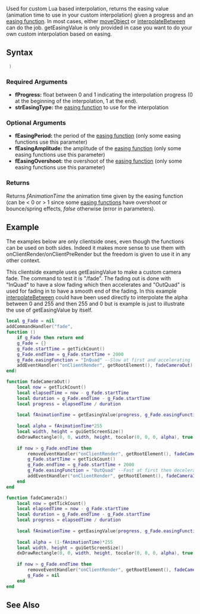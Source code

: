 
{{Server client function}}

Used for custom Lua based interpolation, returns the easing value (animation time to use in your custom interpolation) given a progress and an [[/Easing.md|easing function]].
In most cases, either [[/moveObject.md|moveObject]] or [[/interpolateBetween.md|interpolateBetween]] can do the job. getEasingValue is only provided in case you want to do your own custom interpolation based on easing.

==Syntax==
<syntaxhighlight lang="lua"> )</syntaxhighlight>

===Required Arguments===
*'''fProgress:''' float between 0 and 1 indicating the interpolation progress (0 at the beginning of the interpolation, 1 at the end).
*'''strEasingType:''' the [[/Easing.md|easing function]] to use for the interpolation

===Optional Arguments===
*'''fEasingPeriod:''' the period of the [[/Easing.md|easing function]] (only some easing functions use this parameter)
*'''fEasingAmplitude:''' the amplitude of the [[/Easing.md|easing function]] (only some easing functions use this parameter)
*'''fEasingOvershoot:''' the overshoot of the [[/Easing.md|easing function]] (only some easing functions use this parameter)

===Returns===
Returns ''fAnimationTime '' the animation time given by the easing function (can be < 0 or > 1 since some [[/Easing.md|easing functions]] have overshoot or bounce/spring effects, ''false'' otherwise (error in parameters).

== Example ==
The examples below are only clientside ones, even though the functions can be used on both sides. Indeed it makes more sense to use them with onClientRender/onClientPreRender but the freedom is given to use it in any other context.
<section name="Client" class="client" show="true">
This clientside example uses getEasingValue to make a custom camera fade.
The command to test it is "/fade".
The fading out is done with "InQuad" to have a slow fading which then accelerates and "OutQuad" is used for fading in to have a smooth end of the fading.
In this example [[/interpolateBetween.md|interpolateBetween]] could have been used directly to interpolate the alpha between 0 and 255 and then 255 and 0 but is example is just to illustrate the use of getEasingValue by itself.
<syntaxhighlight lang="lua">
local g_Fade = nil
addCommandHandler("fade", 
function ()
	if g_Fade then return end
	g_Fade = {}
	g_Fade.startTime = getTickCount()
	g_Fade.endTime = g_Fade.startTime + 2000
	g_Fade.easingFunction = "InQuad" --Slow at first and accelerating
	addEventHandler("onClientRender", getRootElement(), fadeCameraOut)
end)

function fadeCameraOut()
	local now = getTickCount()
	local elapsedTime = now - g_Fade.startTime
	local duration = g_Fade.endTime - g_Fade.startTime
	local progress = elapsedTime / duration
	
	local fAnimationTime = getEasingValue(progress, g_Fade.easingFunction)
	
	local alpha = fAnimationTime*255
	local width, height = guiGetScreenSize()
	dxDrawRectangle(0, 0, width, height, tocolor(0, 0, 0, alpha), true)
	
	if now > g_Fade.endTime then
		removeEventHandler("onClientRender", getRootElement(), fadeCameraOut)
		g_Fade.startTime = getTickCount()
		g_Fade.endTime = g_Fade.startTime + 2000
		g_Fade.easingFunction = "OutQuad" --Fast at first then decelerating
		addEventHandler("onClientRender", getRootElement(), fadeCameraIn)
	end
end

function fadeCameraIn()
	local now = getTickCount()
	local elapsedTime = now - g_Fade.startTime
	local duration = g_Fade.endTime - g_Fade.startTime
	local progress = elapsedTime / duration
	
	local fAnimationTime = getEasingValue(progress, g_Fade.easingFunction)
	
	local alpha = (1-fAnimationTime)*255
	local width, height = guiGetScreenSize()
	dxDrawRectangle(0, 0, width, height, tocolor(0, 0, 0, alpha), true)
		
	if now > g_Fade.endTime then
		removeEventHandler("onClientRender", getRootElement(), fadeCameraIn)
		g_Fade = nil
	end
end
</syntaxhighlight>
</section>

==See Also==
{{Utility functions}}